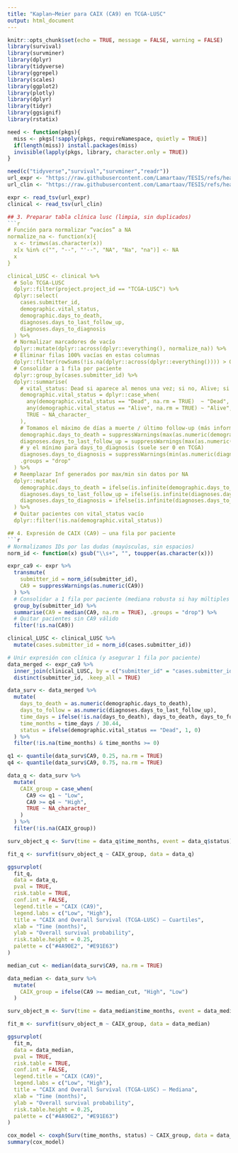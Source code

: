 ```yaml
---
title: "Kaplan–Meier para CAIX (CA9) en TCGA-LUSC"
output: html_document
---
```


```r
knitr::opts_chunk$set(echo = TRUE, message = FALSE, warning = FALSE)
library(survival)
library(survminer)
library(dplyr)
library(tidyverse)
library(ggrepel)
library(scales)
library(ggplot2)
library(plotly)
library(dplyr)
library(tidyr)
library(ggsignif)
library(rstatix)
```

```r
need <- function(pkgs){
  miss <- pkgs[!sapply(pkgs, requireNamespace, quietly = TRUE)]
  if(length(miss)) install.packages(miss)
  invisible(lapply(pkgs, library, character.only = TRUE))
}
```

```r
need(c("tidyverse","survival","survminer","readr"))
url_expr <- "https://raw.githubusercontent.com/Lamartaav/TESIS/refs/heads/main/tejido_tumoral_LUSC.tsv"
url_clin <- "https://raw.githubusercontent.com/Lamartaav/TESIS/refs/heads/main/clinical_unido.tsv"

expr <- read_tsv(url_expr)
clinical <- read_tsv(url_clin)
```

``` r
## 3. Preparar tabla clínica lusc (limpia, sin duplicados)
```r
# Función para normalizar “vacíos” a NA
normalize_na <- function(x){
  x <- trimws(as.character(x))
  x[x %in% c("", "--", "'--", "NA", "Na", "na")] <- NA
  x
}

clinical_LUSC <- clinical %>%
  # Solo TCGA-LUSC
  dplyr::filter(project.project_id == "TCGA-LUSC") %>%
  dplyr::select(
    cases.submitter_id,
    demographic.vital_status,
    demographic.days_to_death,
    diagnoses.days_to_last_follow_up,
    diagnoses.days_to_diagnosis
  ) %>%
  # Normalizar marcadores de vacío
  dplyr::mutate(dplyr::across(dplyr::everything(), normalize_na)) %>%
  # Eliminar filas 100% vacías en estas columnas
  dplyr::filter(rowSums(!is.na(dplyr::across(dplyr::everything()))) > 0) %>%
  # Consolidar a 1 fila por paciente
  dplyr::group_by(cases.submitter_id) %>%
  dplyr::summarise(
    # vital_status: Dead si aparece al menos una vez; si no, Alive; si ninguno, NA
    demographic.vital_status = dplyr::case_when(
      any(demographic.vital_status == "Dead", na.rm = TRUE)  ~ "Dead",
      any(demographic.vital_status == "Alive", na.rm = TRUE) ~ "Alive",
      TRUE ~ NA_character_
    ),
    # Tomamos el máximo de días a muerte / último follow-up (más informativo)
    demographic.days_to_death = suppressWarnings(max(as.numeric(demographic.days_to_death), na.rm = TRUE)),
    diagnoses.days_to_last_follow_up = suppressWarnings(max(as.numeric(diagnoses.days_to_last_follow_up), na.rm = TRUE)),
    # y el mínimo para days_to_diagnosis (suele ser 0 en TCGA)
    diagnoses.days_to_diagnosis = suppressWarnings(min(as.numeric(diagnoses.days_to_diagnosis), na.rm = TRUE)),
    .groups = "drop"
  ) %>%
  # Reemplazar Inf generados por max/min sin datos por NA
  dplyr::mutate(
    demographic.days_to_death = ifelse(is.infinite(demographic.days_to_death), NA, demographic.days_to_death),
    diagnoses.days_to_last_follow_up = ifelse(is.infinite(diagnoses.days_to_last_follow_up), NA, diagnoses.days_to_last_follow_up),
    diagnoses.days_to_diagnosis = ifelse(is.infinite(diagnoses.days_to_diagnosis), NA, diagnoses.days_to_diagnosis)
  ) %>%
  # Quitar pacientes con vital_status vacío
  dplyr::filter(!is.na(demographic.vital_status))

## 4. Expresión de CAIX (CA9) — una fila por paciente
```r
# Normalizamos IDs por las dudas (mayúsculas, sin espacios)
norm_id <- function(x) gsub("\\s+", "", toupper(as.character(x)))

expr_ca9 <- expr %>%
  transmute(
    submitter_id = norm_id(submitter_id),
    CA9 = suppressWarnings(as.numeric(CA9))
  ) %>%
  # Consolidar a 1 fila por paciente (mediana robusta si hay múltiples filas)
  group_by(submitter_id) %>%
  summarise(CA9 = median(CA9, na.rm = TRUE), .groups = "drop") %>%
  # Quitar pacientes sin CA9 válido
  filter(!is.na(CA9))

clinical_LUSC <- clinical_LUSC %>%
  mutate(cases.submitter_id = norm_id(cases.submitter_id))

# Unir expresión con clínica (y asegurar 1 fila por paciente)
data_merged <- expr_ca9 %>%
  inner_join(clinical_LUSC, by = c("submitter_id" = "cases.submitter_id")) %>%
  distinct(submitter_id, .keep_all = TRUE)

```

``` r
data_surv <- data_merged %>%
  mutate(
    days_to_death = as.numeric(demographic.days_to_death),
    days_to_follow = as.numeric(diagnoses.days_to_last_follow_up),
    time_days = ifelse(!is.na(days_to_death), days_to_death, days_to_follow),
    time_months = time_days / 30.44,
    status = ifelse(demographic.vital_status == "Dead", 1, 0)
  ) %>%
  filter(!is.na(time_months) & time_months >= 0)


```

``` r
q1 <- quantile(data_surv$CA9, 0.25, na.rm = TRUE)
q4 <- quantile(data_surv$CA9, 0.75, na.rm = TRUE)

data_q <- data_surv %>%
  mutate(
    CAIX_group = case_when(
      CA9 <= q1 ~ "Low",
      CA9 >= q4 ~ "High",
      TRUE ~ NA_character_
    )
  ) %>%
  filter(!is.na(CAIX_group))

```

``` r
surv_object_q <- Surv(time = data_q$time_months, event = data_q$status)

fit_q <- survfit(surv_object_q ~ CAIX_group, data = data_q)

ggsurvplot(
  fit_q,
  data = data_q,
  pval = TRUE,
  risk.table = TRUE,
  conf.int = FALSE,
  legend.title = "CAIX (CA9)",
  legend.labs = c("Low", "High"),
  title = "CAIX and Overall Survival (TCGA-LUSC) – Cuartiles",
  xlab = "Time (months)",
  ylab = "Overall survival probability",
  risk.table.height = 0.25,
  palette = c("#4A90E2", "#E91E63")
)

```

``` r
median_cut <- median(data_surv$CA9, na.rm = TRUE)

data_median <- data_surv %>%
  mutate(
    CAIX_group = ifelse(CA9 >= median_cut, "High", "Low")
  )

```

``` r
surv_object_m <- Surv(time = data_median$time_months, event = data_median$status)

fit_m <- survfit(surv_object_m ~ CAIX_group, data = data_median)

ggsurvplot(
  fit_m,
  data = data_median,
  pval = TRUE,
  risk.table = TRUE,
  conf.int = FALSE,
  legend.title = "CAIX (CA9)",
  legend.labs = c("Low", "High"),
  title = "CAIX and Overall Survival (TCGA-LUSC) – Mediana",
  xlab = "Time (months)",
  ylab = "Overall survival probability",
  risk.table.height = 0.25,
  palette = c("#4A90E2", "#E91E63")
)

```

``` r
cox_model <- coxph(Surv(time_months, status) ~ CAIX_group, data = data_median)
summary(cox_model)
```
